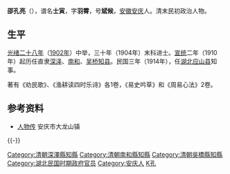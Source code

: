 {{Multiple issues|
{{Update|time=2022-04-02T14:15:47+00:00}}
{{Refimprove|time=2022-04-02T14:15:47+00:00}}
{{Unreferenced|time=2022-04-02T14:15:47+00:00}}
}}
'''邵孔亮'''（{{bd|1871年||1927年|catIdx=S}}），谱名'''士寅'''，字'''羽霄'''，号'''斌候'''，[[安徽|安徽]][[安庆|安庆]]人。清末民初政治人物。

==生平==
[[光绪二十八年|光绪二十八年]]（[[1902年|1902年]]）中举，三十年（1904年）末科进士。[[宣统|宣统]]二年（1910年）起历任直隶[[深泽|深泽]]、[[南和|南和]]、[[吴桥|吴桥]][[知县|知县]]。民国三年（1914年），任[[湖北|湖北]][[应山县|应山县]]知事。

著有《劝民歌》、《渔耕读四时乐诗》各1卷，《易史吟草》和《周易心法》2卷。

==参考资料==
*[http://www.dalongshan.gov.cn/ReadNews.asp?NewsID=620 人物传]{{dead link|date=2018年4月 |bot=InternetArchiveBot |fix-attempted=yes }} 安庆市大龙山镇

{{-}}
{{清朝人物小作品}}
{{中國人物小作品}}
{{清朝官員小作品}}
{{中國政治人物小作品}}

{{光緒三十年甲辰恩科殿試金榜}}

{{DEFAULTSORT:Shao邵}}

[[Category:清朝深澤縣知縣|Category:清朝深澤縣知縣]]
[[Category:清朝南和縣知縣|Category:清朝南和縣知縣]]
[[Category:清朝吳橋縣知縣|Category:清朝吳橋縣知縣]]
[[Category:湖北民国时期政府官员|Category:湖北民国时期政府官员]]
[[Category:安庆人|Category:安庆人]]
[[Category:邵姓|K孔]]